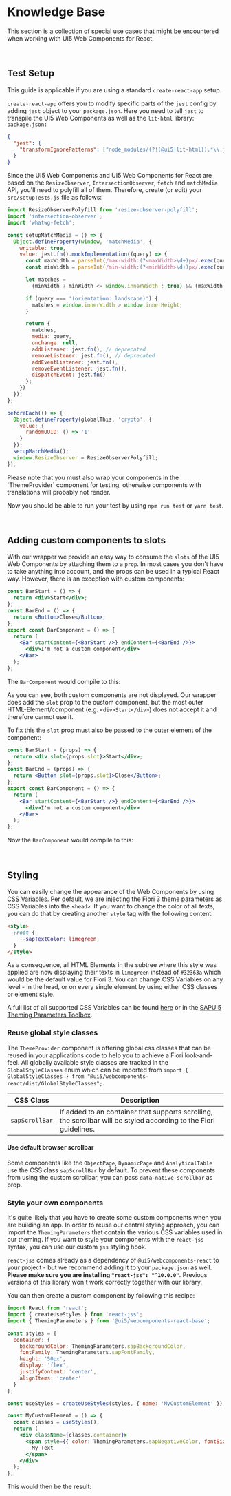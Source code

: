 
<Meta title="Knowledge Base" />

# Knowledge Base

This section is a collection of special use cases that might be encountered when working with UI5 Web Components for React.

<TableOfContent />

<br />

## Test Setup

This guide is applicable if you are using a standard `create-react-app` setup.

`create-react-app` offers you to modify specific parts of the `jest` config by adding `jest` object to your `package.json`.
Here you need to tell `jest` to transpile the UI5 Web Components as well as the `lit-html` library:<br />
`package.json:`

```json
{
  "jest": {
    "transformIgnorePatterns": ["node_modules/(?!(@ui5|lit-html)).*\\.js$"]
  }
}
```

Since the UI5 Web Components and UI5 Web Components for React are based on the `ResizeObserver`, `IntersectionObserver`, `fetch` and `matchMedia` API, you'll need to polyfill all of them.
Therefore, create (or edit) your `src/setupTests.js` file as follows:

```js
import ResizeObserverPolyfill from 'resize-observer-polyfill';
import 'intersection-observer';
import 'whatwg-fetch';

const setupMatchMedia = () => {
  Object.defineProperty(window, 'matchMedia', {
    writable: true,
    value: jest.fn().mockImplementation((query) => {
      const maxWidth = parseInt(/max-width:(?<maxWidth>\d+)px/.exec(query)?.groups?.maxWidth);
      const minWidth = parseInt(/min-width:(?<minWidth>\d+)px/.exec(query)?.groups?.minWidth);

      let matches =
        (minWidth ? minWidth <= window.innerWidth : true) && (maxWidth ? window.innerWidth <= maxWidth : true);

      if (query === '(orientation: landscape)') {
        matches = window.innerWidth > window.innerHeight;
      }

      return {
        matches,
        media: query,
        onchange: null,
        addListener: jest.fn(), // deprecated
        removeListener: jest.fn(), // deprecated
        addEventListener: jest.fn(),
        removeEventListener: jest.fn(),
        dispatchEvent: jest.fn()
      };
    })
  });
};

beforeEach(() => {
  Object.defineProperty(globalThis, 'crypto', {
    value: {
      randomUUID: () => '1'
    }
  });
  setupMatchMedia();
  window.ResizeObserver = ResizeObserverPolyfill;
});
```

<MessageStrip hideCloseButton>
  Please note that you must also wrap your components in the `ThemeProvider` component for testing, otherwise components
  with translations will probably not render.
</MessageStrip>

Now you should be able to run your test by using `npm run test` or `yarn test`.

<br />

## Adding custom components to slots

With our wrapper we provide an easy way to consume the `slots` of the UI5 Web Components by attaching them to a `prop`.
In most cases you don't have to take anything into account, and the props can be used in a typical React way. However, there is an exception with custom components:

```jsx
const BarStart = () => {
  return <div>Start</div>;
};
const BarEnd = () => {
  return <Button>Close</Button>;
};
export const BarComponent = () => {
  return (
    <Bar startContent={<BarStart />} endContent={<BarEnd />}>
      <div>I'm not a custom component</div>
    </Bar>
  );
};
```

The `BarComponent` would compile to this:

<FaultyBarComponent />

As you can see, both custom components are not displayed.
Our wrapper does add the `slot` prop to the custom component, but the most outer HTML-Element/component (e.g. `<div>Start</div>`) does not accept it and therefore cannot use it.

To fix this the `slot` prop must also be passed to the outer element of the component:

```jsx
const BarStart = (props) => {
  return <div slot={props.slot}>Start</div>;
};
const BarEnd = (props) => {
  return <Button slot={props.slot}>Close</Button>;
};
export const BarComponent = () => {
  return (
    <Bar startContent={<BarStart />} endContent={<BarEnd />}>
      <div>I'm not a custom component</div>
    </Bar>
  );
};
```

Now the `BarComponent` would compile to this:

<BarComponent />

<br />

## Styling

You can easily change the appearance of the Web Components by using [CSS Variables](https://www.w3schools.com/Css/css3_variables.asp).
Per default, we are injecting the Fiori 3 theme parameters as CSS Variables into the `<head>`.
If you want to change the color of all texts, you can do that by creating another `style` tag with the following content:

```html
<style>
  :root {
    --sapTextColor: limegreen;
  }
</style>
```

As a consequence, all HTML Elements in the subtree where this style was applied are now displaying their texts in `limegreen` instead of `#32363a` which would be the default value for Fiori 3.
You can change CSS Variables on any level - in the head, or on every single element by using either CSS classes or element style.

A full list of all supported CSS Variables can be found [here](https://github.com/SAP/ui5-webcomponents-react/blob/main/packages/base/src/styling/ThemingParameters.ts)
or in the [SAPUI5 Theming Parameters Toolbox](https://sapui5.hana.ondemand.com/test-resources/sap/m/demokit/theming/webapp/index.html).

### Reuse global style classes

The `ThemeProvider` component is offering global css classes that can be reused in your applications code to help you to achieve a Fiori look-and-feel.
All globally available style classes are tracked in the `GlobalStyleClasses` enum which can be imported from `import { GlobalStyleClasses } from "@ui5/webcomponents-react/dist/GlobalStyleClasses";`.

| CSS Class      | Description                                                                                                       |
| -------------- | ----------------------------------------------------------------------------------------------------------------- |
| `sapScrollBar` | If added to an container that supports scrolling, the scrollbar will be styled according to the Fiori guidelines. |

#### Use default browser scrollbar

Some components like the `ObjectPage`, `DynamicPage` and `AnalyticalTable` use the CSS class `sapScrollBar` by default. To prevent these components from using the custom scrollbar, you can pass `data-native-scrollbar` as prop.

### Style your own components

It's quite likely that you have to create some custom components when you are building an app.
In order to reuse our central styling approach, you can import the `ThemingParameters` that contain the various CSS variables used in our theming.
If you want to style your components with the `react-jss` syntax, you can use our custom `jss` styling hook.

`react-jss` comes already as a dependency of `@ui5/webcomponents-react` to your project - but we recommend adding it to your `package.json` as well.
**Please make sure you are installing `"react-jss": "^10.0.0"`**. Previous versions of this library won't work correctly together with our library.

You can then create a custom component by following this recipe:

```jsx
import React from 'react';
import { createUseStyles } from 'react-jss';
import { ThemingParameters } from '@ui5/webcomponents-react-base';

const styles = {
  container: {
    backgroundColor: ThemingParameters.sapBackgroundColor,
    fontFamily: ThemingParameters.sapFontFamily,
    height: '50px',
    display: 'flex',
    justifyContent: 'center',
    alignItems: 'center'
  }
};

const useStyles = createUseStyles(styles, { name: 'MyCustomElement' });

const MyCustomElement = () => {
  const classes = useStyles();
  return (
    <div className={classes.container}>
      <span style={{ color: ThemingParameters.sapNegativeColor, fontSize: ThemingParameters.sapFontLargeSize }}>
        My Text
      </span>
    </div>
  );
};
```

This would then be the result:

<ThemeProvider>
  <MyCustomElement />
</ThemeProvider>

<Footer />
